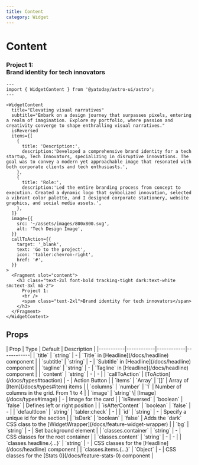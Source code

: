 ```yaml
---
title: Content
category: Widget
---
```



# Content

<Demo title="">
  <WidgetContent
    title="Elevating visual narratives"
    subtitle="Embark on a design journey that surpasses pixels, entering a realm of imagination. Explore my portfolio, where passion and creativity converge to shape enthralling visual narratives."
    isReversed
    items={[
      {
        title: 'Description:',
        description:
          'Developed a comprehensive brand identity for a tech startup, Tech Innovators, specializing in disruptive innovations. The goal was to convey a modern yet approachable image that resonated with both corporate clients and tech enthusiasts.',
      },
      {
        title: 'Role:',
        description:
          'Led the entire branding process from concept to execution. Created a dynamic logo that symbolized innovation, selected a vibrant color palette, and I designed corporate stationery, website graphics, and social media assets.',
      },
    ]}
    image={{
      src: '~/assets/images/800x800.svg',
      alt: 'Tech Design Image',
    }}
    callToAction={{
      target: '_blank',
      text: 'Go to the project',
      icon: 'tabler:chevron-right',
      href: '#',
    }}
  >
    <Fragment slot="content">
      <h3 class="text-2xl font-bold tracking-tight dark:text-white sm:text-3xl mb-2">
        Project 1: 
        <br />
        <span class="text-2xl">Brand identity for tech innovators</span>
      </h3>
    </Fragment>
  </WidgetContent>
</Demo>

```astro
---
import { WidgetContent } from '@yatoday/astro-ui/astro';
---

<WidgetContent
  title="Elevating visual narratives"
  subtitle="Embark on a design journey that surpasses pixels, entering a realm of imagination. Explore my portfolio, where passion and creativity converge to shape enthralling visual narratives."
  isReversed
  items={[
    {
      title: 'Description:',
      description:'Developed a comprehensive brand identity for a tech startup, Tech Innovators, specializing in disruptive innovations. The goal was to convey a modern yet approachable image that resonated with both corporate clients and tech enthusiasts.',
    },
    {
      title: 'Role:',
      description:'Led the entire branding process from concept to execution. Created a dynamic logo that symbolized innovation, selected a vibrant color palette, and I designed corporate stationery, website graphics, and social media assets.',
    },
  ]}
  image={{
    src: '~/assets/images/800x800.svg',
    alt: 'Tech Design Image',
  }}
  callToAction={{
    target: '_blank',
    text: 'Go to the project',
    icon: 'tabler:chevron-right',
    href: '#',
  }}
>
  <Fragment slot="content">
    <h3 class="text-2xl font-bold tracking-tight dark:text-white sm:text-3xl mb-2">
      Project 1: 
      <br />
      <span class="text-2xl">Brand identity for tech innovators</span>
    </h3>
  </Fragment>
</WidgetContent>
```

## Props

<div className="overflow-x-auto">
  <div className="min-w-xl">
    | Prop | Type | Default | Description |
    |-----------|------------|------------|------------|
    | `title` | `string` | - | `Title` in [Headline](/docs/headline) component |
    | `subtitle` | `string` | - | `Subtitle` in [Headline](/docs/headline) component |
    | `tagline` | `string` | - | `Tagline` in [Headline](/docs/headline) component |
    | `content` | `string` | - | - |
    | `callToAction` | [ToAction](/docs/types#toaction) | - | Action Button |
    | `items` | `Array` | `[]` | Array of [Item](/docs/types#item) items |
    | `columns` | `number` | `1` | Number of columns in the grid. From 1 to 4 |
    | `image` | `string` \| [Image](/docs/types#image) | - | Image for the card |
    | `isReversed` | `boolean` | `false` | Defines left or right position |
    | `isAfterContent` | `boolean` | `false` | - |
    | `defaultIcon` | `string` | `tabler:check` | - |
    | `id` | `string` | - | Specify a unique id for the section |
    | `isDark` | `boolean` | `false` | Adds the `dark` CSS class to the [WidgetWrapper](/docs/feature-widget-wrapper) |
    | `bg` | `string` | - | Set background element |
    | `classes.container` | `string` | - | CSS classes for the root container |
    | `classes.content` | `string` | - | - |
    | `classes.headline.{...}` | `string` | - | CSS classes for the [Headline](/docs/headline) component |
    | `classes.items.{...}` | `Object` | - | CSS classes for the [Stats 0](/docs/feature-stats-0) component |
  </div>
</div>

